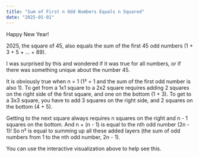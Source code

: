 ```yaml
---
title: "Sum of First n Odd Numbers Equals n Squared"
date: "2025-01-01"
---
```




Happy New Year!

2025, the square of 45, also equals the sum of the first 45 odd numbers (1 + 3 + 5 + ... + 89).

I was surprised by this and wondered if it was true for all numbers, or if there was something unique about the number 45.

<SumOfOddsVisualizer />

It is obviously true when n = 1 (1² = 1 and the sum of the first odd number is also 1). To get from a 1x1 square to a 2x2 square requires adding 2 squares on the right side of the first square, and one on the bottom (1 + 3). To get to a 3x3 square, you have to add 3 squares on the right side, and 2 squares on the bottom (4 + 5).

Getting to the next square always requires n squares on the right and n - 1 squares on the bottom. And n + (n - 1) is equal to the nth odd number (2n - 1)! So n² is equal to summing up all these added layers (the sum of odd numbers from 1 to the nth odd number, 2n - 1).

You can use the interactive visualization above to help see this.

